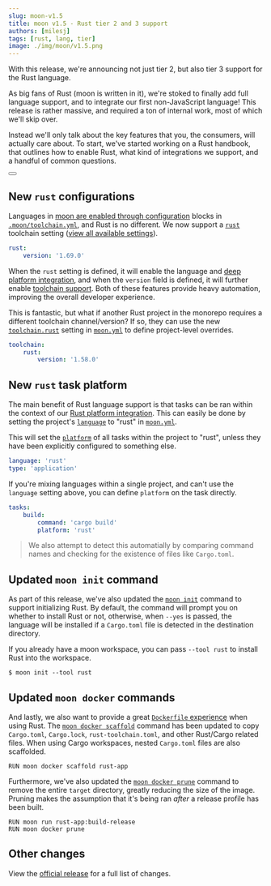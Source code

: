 ```yaml
---
slug: moon-v1.5
title: moon v1.5 - Rust tier 2 and 3 support
authors: [milesj]
tags: [rust, lang, tier]
image: ./img/moon/v1.5.png
---
```



With this release, we're announcing not just tier 2, but also tier 3 support for the Rust language.

<!--truncate-->

As big fans of Rust (moon is written in it), we're stoked to finally add full language support, and
to integrate our first non-JavaScript language! This release is rather massive, and required a ton
of internal work, most of which we'll skip over.

Instead we'll only talk about the key features that you, the consumers, will actually care about. To
start, we've started working on a Rust handbook, that outlines how to enable Rust, what kind of
integrations we support, and a handful of common questions.

<div class="flex justify-center">
  <Button label="View Rust handbook" href="/docs/guides/rust/handbook" size="lg" />
</div>

## New `rust` configurations

Languages in
[moon are enabled through configuration](/docs/how-it-works/languages#enabling-a-language) blocks in
[`.moon/toolchain.yml`](/docs/config/toolchain), and Rust is no different. We now support a
[`rust`](/docs/config/toolchain#rust) toolchain setting
([view all available settings](/docs/config/toolchain#rust)).

```yaml title=".moon/toolchain.yml"
rust:
	version: '1.69.0'
```

When the `rust` setting is defined, it will enable the language and
[deep platform integration](/docs/how-it-works/languages#tier-2--platform), and when the `version`
field is defined, it will further enable
[toolchain support](/docs/how-it-works/languages#tier-3--toolchain). Both of these features provide
heavy automation, improving the overall developer experience.

This is fantastic, but what if another Rust project in the monorepo requires a different toolchain
channel/version? If so, they can use the new [`toolchain.rust`](/docs/config/project#rust) setting
in [`moon.yml`](/docs/config/project) to define project-level overrides.

```yaml title="<project>/moon.yml"
toolchain:
	rust:
		version: '1.58.0'
```

## New `rust` task platform

The main benefit of Rust language support is that tasks can be ran within the context of our
[Rust platform integration](/docs/how-it-works/languages#tier-2--platform). This can easily be done
by setting the project's [`language`](/docs/config/project#language) to "rust" in
[`moon.yml`](/docs/config/project).

This will set the [`platform`](/docs/config/project#platform-1) of all tasks within the project to
"rust", unless they have been explicitly configured to something else.

```yaml title="<project>/moon.yml"
language: 'rust'
type: 'application'
```

If you're mixing languages within a single project, and can't use the `language` setting above, you
can define `platform` on the task directly.

```yaml title="<project>/moon.yml"
tasks:
	build:
		command: 'cargo build'
		platform: 'rust'
```

> We also attempt to detect this automatially by comparing command names and checking for the
> existence of files like `Cargo.toml`.

## Updated `moon init` command

As part of this release, we've also updated the [`moon init`](/docs/commands/init) command to
support initializing Rust. By default, the command will prompt you on whether to install Rust or
not, otherwise, when `--yes` is passed, the language will be installed if a `Cargo.toml` file is
detected in the destination directory.

If you already have a moon workspace, you can pass `--tool rust` to install Rust into the workspace.

```shell
$ moon init --tool rust
```

## Updated `moon docker` commands

And lastly, we also want to provide a great [`Dockerfile` experience](/docs/guides/docker) when
using Rust. The [`moon docker scaffold`](/docs/commands/docker/scaffold) command has been updated to
copy `Cargo.toml`, `Cargo.lock`, `rust-toolchain.toml`, and other Rust/Cargo related files. When
using Cargo workspaces, nested `Cargo.toml` files are also scaffolded.

```docker
RUN moon docker scaffold rust-app
```

Furthermore, we've also updated the [`moon docker prune`](/docs/commands/docker/scaffold) command to
remove the entire `target` directory, greatly reducing the size of the image. Pruning makes the
assumption that it's being ran _after_ a release profile has been built.

```docker
RUN moon run rust-app:build-release
RUN moon docker prune
```

## Other changes

View the [official release](https://github.com/moonrepo/moon/releases/tag/v1.5.0) for a full list of
changes.
